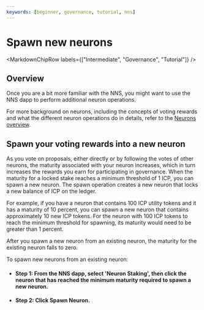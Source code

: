 ```yaml
---
keywords: [beginner, governance, tutorial, nns]
---
```



# Spawn new neurons

<MarkdownChipRow labels={["Intermediate", "Governance", "Tutorial"]} />
## Overview
Once you are a bit more familiar with the NNS, you might want to use the NNS dapp to perform additional neuron operations.

For more background on neurons, including the concepts of voting rewards and what the different neuron operations do in details,
refer to the [Neurons overview](/docs/current/developer-docs/daos/nns/concepts/neurons/neuron-overview).

## Spawn your voting rewards into a new neuron
As you vote on proposals, either directly or by following the votes of other neurons, the maturity associated with your neuron increases, which in turn increases the rewards you earn for participating in governance.
When the maturity for a locked stake reaches a minimum threshold of 1 ICP, you can spawn a new neuron. The spawn operation creates a new neuron that locks a new balance of ICP on the ledger.

For example, if you have a neuron that contains 100 ICP utility tokens and it has a maturity of 10 percent, you can spawn a new neuron that contains approximately 10 new ICP tokens. For the neuron with 100 ICP tokens to reach the minimum threshold for spawning, its maturity would need to be greater than 1 percent.

After you spawn a new neuron from an existing neuron, the maturity for the existing neuron falls to zero.

To spawn new neurons from an existing neuron:

- #### Step 1:  From the NNS dapp, select 'Neuron Staking', then click the neuron that has reached the minimum maturity required to spawn a new neuron.

- #### Step 2:  Click **Spawn Neuron**.
